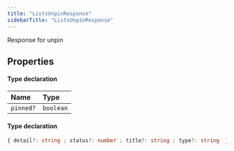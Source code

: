 ```yaml
---
title: "ListsUnpinResponse"
sidebarTitle: "ListsUnpinResponse"
---
```


Response for unpin

## Properties

<ResponseField name="data" type="Object">


#### Type declaration
</ResponseField>


| Name | Type |
| :------ | :------ |
| `pinned?` | `boolean` |




<ResponseField name="errors" type="Object">


#### Type declaration

```ts
{ detail?: string ; status?: number ; title?: string ; type?: string  }[]
```
</ResponseField>

